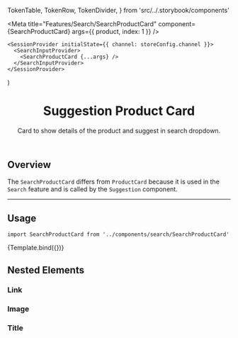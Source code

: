   TokenTable,
  TokenRow,
  TokenDivider,
} from 'src/../.storybook/components'


<Meta
  title="Features/Search/SearchProductCard"
  component={SearchProductCard}
  args={{
    product,
    index: 1
  }}
/>

    <SessionProvider initialState={{ channel: storeConfig.channel }}>
      <SearchInputProvider>
        <SearchProductCard {...args} />
      </SearchInputProvider>
    </SessionProvider>
)

<header>

# Suggestion Product Card

Card to show details of the product and suggest in search dropdown.

</header>

## Overview

The `SearchProductCard` differs from `ProductCard` because it is used in the `Search` feature and is called by the `Suggestion` component.

---

## Usage

`import SearchProductCard from '../components/search/SearchProductCard'`

<Canvas>
  <Story name="SearchProductCard">{Template.bind({})}</Story>
</Canvas>

<ArgsTable story="SearchProductCard" />

## Nested Elements

### Link

<TokenTable>
  <TokenRow
    token="--fs-suggestion-product-card-link-padding"
    value="var(--fs-spacing-1) var(--fs-spacing-3)"
  />
</TokenTable>

### Image

<TokenTable>
  <TokenRow
    token="--fs-suggestion-product-card-image-border-radius"
    value="var(--fs-border-radius)"
  />
  <TokenRow
    token="--fs-suggestion-product-card-image-margin-right"
    value="var(--fs-spacing-3)"
  />
  <TokenRow
    token="--fs-suggestion-product-card-image-height"
    value="3.5rem"
  />
</TokenTable>

### Title

<TokenTable>
  <TokenRow
    token="--fs-suggestion-product-card-title-margin-bottom"
    value="var(--fs-spacing-0)"
  />
  <TokenRow
    token="--fs-suggestion-product-card-title-line-height"
    value="1.2"
  />
  <TokenRow
    token="--fs-suggestion-product-card-title-color"
    value="var(--fs-color-text)"
    isColor
  />
</TokenTable>
